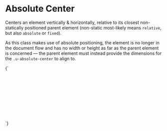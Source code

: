 
<Meta title="Utilities/absolute center" />

# Absolute Center

Centers an element vertically & horizontally, relative to its closest non-statically positioned parent element (non-static most-likely means `relative`, but also `absolute` or `fixed`).

As this class makes use of absolute positioning, the element is no longer in the document flow and has no width or height as far as the parent element is concerned — the parent element must instead provide the dimensions for the `.u-absolute-center` to align to.

<Canvas>
  <Story name="Absolute center">
    {`
      <div class="u-bg-brand-2" style="min-height: 10rem; position: relative">
        <div class="u-absolute-center">This element is exactly centered within the parent element</div>
      </div>
    `}
  </Story>
</Canvas>
